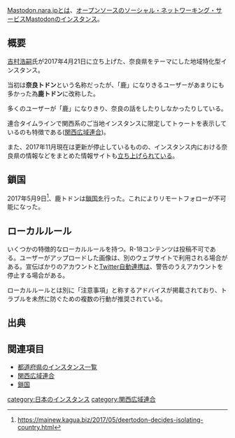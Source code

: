 {{Infobox instance
| Name = Mastodon.nara.jp
| Image = [[ファイル:Mastodon-nara-jp.png|300px|mastodon.nara.jp]]
| Domain = https://mastodon.nara.jp/
| Admin = [https://mastodon.nara.jp/@hirotsugun 吉村浩嗣]
| Country = 日本
| Start = 2017年4月21日<ref>https://mastodon.nara.jp/@shika/1</ref>
| Kifu = なし
| Alias = 鹿トドン, 奈良鯖
| Link = [https://www.naratodon.com/naratodon-info/ #奈良トドン]
}}[[Mastodon.nara.jp]]とは、[[オープンソース]]の[[ソーシャル・ネットワーキング・サービス]][[Mastodon]]の[[インスタンス]]。

== 概要 ==
[https://mastodon.nara.jp/@hirotsugun 吉村浩嗣]氏が2017年4月21日に立ち上げた、奈良県をテーマにした地域特化型インスタンス。

当初は'''奈良トドン'''という名称だったが、「鹿」になりきるユーザーがあまりにも多かった為'''鹿トドン'''に改称した。

多くのユーザーが「鹿」になりきり、奈良の話をしたりしなかったりしている。

連合タイムラインで関西系のご当地インスタンスに限定してトゥートを表示しているのも特徴である([[関西広域連合]])。

また、2017年11月現在は更新が停止しているものの、インスタンス内における奈良県の情報などをまとめた情報サイトも[https://www.naratodon.com/naratodon-info/ 立ち上げられている]。

==鎖国==
2017年5月9日<ref>https://mainew.kagua.biz/2017/05/deertodon-decides-isolating-country.html</ref>、鹿トドンは[[鎖国]]を行った。これによりリモートフォローが不可能になった。

== ローカルルール ==
いくつかの特徴的なローカルルールを持つ。R-18コンテンツは投稿不可である。ユーザーがアップロードした画像は、別のウェブサイトで利用される場合がある。宣伝ばかりのアカウントと[[鳥連携|Twitter自動連携]]は、警告のうえアカウントを停止する場合がある。

ローカルルールとは別に「注意事項」と称するアドバイスが掲載されており、トラブルを未然に防ぐための複数の行動が推奨されている。

== 出典 ==
<references/>

== 関連項目 ==
* [[都道府県のインスタンス一覧]]
* [[関西広域連合]]
* [[鎖国]]

{{DEFAULTSORT:なら}}
[[category:日本のインスタンス]]
[[category:関西広域連合]]